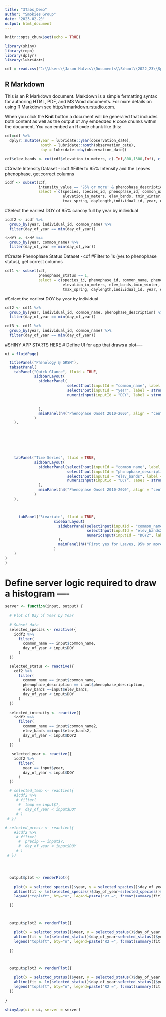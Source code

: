 ---
title: "3Tabs_Demo"
author: "Smokies Group"
date: "2023-02-20"
output: html_document
---

```{r setup, include=FALSE}
knitr::opts_chunk$set(echo = TRUE)

library(shiny)
library(rnpn)
library(dplyr)
library(lubridate)

cdf = read.csv("C:\\Users\\Jason Halvis\\Documents\\School\\2022_23\\Spring23\\Capstone\\cdf.csv")
```

## R Markdown

This is an R Markdown document. Markdown is a simple formatting syntax for authoring HTML, PDF, and MS Word documents. For more details on using R Markdown see <http://rmarkdown.rstudio.com>.

When you click the **Knit** button a document will be generated that includes both content as well as the output of any embedded R code chunks within the document. You can embed an R code chunk like this:

```{r}
cdf=cdf %>%
  dplyr::mutate(year = lubridate::year(observation_date), 
                month = lubridate::month(observation_date), 
                day = lubridate::day(observation_date))

cdf$elev_bands <- cut(cdf$elevation_in_meters, c(-Inf,800,1300,Inf), c("<800m", "800-1300m", ">1300m"))
```

#Create Intensity Dataset - icdf
#Filter to 95% Intensity and the Leaves phenophase, get correct columns

```{r intensity}
icdf <- subset(cdf, 
               intensity_value == '95% or more' & phenophase_description == 'Leaves',
               select = c(species, species_id, phenophase_id, common_name, phenophase_description, intensity_value, site_name,
                          elevation_in_meters, elev_bands, tmin_winter, tmin_spring, tmax_winter, 
                          tmax_spring, daylength,individual_id, year, day_of_year))
```

#Select the earliest DOY of 95% canopy full by year by individual

```{r 95}
icdf2 <- icdf %>%
  group_by(year, individual_id, common_name) %>%
  filter(day_of_year == min(day_of_year))

icdf3 <- icdf %>%
  group_by(year, common_name) %>%
  filter(day_of_year == min(day_of_year))
```

#Create Phenophase Status Dataset - cdf
#Filter to 1s (yes to phenophase status), get correct columns

```{r cdf1}

cdf1 <- subset(cdf, 
               phenophase_status == 1,
               select = c(species_id, phenophase_id, common_name, phenophase_description, site_name,
                          elevation_in_meters, elev_bands,tmin_winter, tmin_spring, tmax_winter, 
                          tmax_spring, daylength,individual_id, year, day_of_year))
```

#Select the earliest DOY by year by individual

```{r cdf2}
cdf2 <- cdf1 %>%
  group_by(year, individual_id, common_name, phenophase_description) %>%
  filter(day_of_year == min(day_of_year))
```

```{r cdf3}
cdf3 <- cdf1 %>%
  group_by(year, individual_id, common_name) %>%
  filter(day_of_year == min(day_of_year))
```


#SHINY APP STARTS HERE
# Define UI for app that draws a plot----

```{r UI}
ui = fluidPage(

  titlePanel("Phenology @ GRSM"),
  tabsetPanel(
    tabPanel("Quick Glance", fluid = TRUE,
             sidebarLayout(
               sidebarPanel(
                            selectInput(inputId = "common_name", label = strong("Select Species"), choices=unique(cdf2$common_name), selected="red maple"),
                            selectInput(inputId = "year", label = strong("Select Year"), choices=unique(cdf2$year), selected="2010"),
                            numericInput(inputId = "DOY", label = strong("Drop Onsets After Day:"), 350, min = 1, max = 365),
                            
                            
               ),
               mainPanel(h4("Phenophase Onset 2010-2020", align = "center"), plotOutput(outputId = "plot"))
             )
    ),







    tabPanel("Time Series", fluid = TRUE,
             sidebarLayout(
               sidebarPanel(selectInput(inputId = "common_name", label = strong("Select Species"), choices=unique(cdf2$common_name), selected="red maple"),
                            selectInput(inputId = "phenophase_description", label = strong("Select Phenophase"), choices=unique(cdf2$phenophase_description), selected="Colored leaves"),
                            selectInput(inputId = "elev_bands", label = strong("Select Elevation Range"), choices=unique(cdf2$elev_bands), selected="<800m"),
                            numericInput(inputId = "DOY", label = strong("Drop Onsets After Day:"), 350, min = 1, max = 365)
               ),
               mainPanel(h4("Phenophase Onset 2010-2020", align = "center"), plotOutput(outputId = "plot"))
             )
    ),



      tabPanel("Bivariate", fluid = TRUE,
                      sidebarLayout(
                        sidebarPanel(selectInput(inputId = "common_name2", label = strong("Select Species"), choices=unique(icdf2$common_name), selected="yellow birch"),
                                     selectInput(inputId = "elev_bands2", label = strong("Select Elevation Range"), choices=unique(icdf2$elev_bands), selected="<800m"),
                                     numericInput(inputId = "DOY2", label = strong("Drop Onsets After Day:"), 350, min = 1, max = 365)
                        ),
                        mainPanel(h4("First yes for Leaves, 95% or more, 2010-2020", align = "center"),plotOutput(outputId = "plot3"))
                      )
    )
)
)
```

# Define server logic required to draw a histogram ----

```{r ServLog}

server <- function(input, output) {
  
  # Plot of Day of Year by Year
  
  # Subset data
  selected_species <- reactive({
    icdf2 %>%
      filter(
        common_name == input$common_name,
        day_of_year < input$DOY
      )
  })
  
  selected_status <- reactive({
    cdf2 %>%
      filter(
        common_name == input$common_name,
        phenophase_description == input$phenophase_description,
        elev_bands ==input$elev_bands,
        day_of_year < input$DOY
      )
  })
  
  selected_intensity <- reactive({
    icdf2 %>%
      filter(
        common_name == input$common_name2,
        elev_bands ==input$elev_bands2,
        day_of_year < input$DOY2
      )
  })
  
   selected_year <- reactive({
    icdf2 %>%
      filter(
        year == input$year,
        day_of_year < input$DOY
      )
  })
   
  # selected_temp <- reactive({
    #icdf2 %>%
     # filter(
      #  temp == input$?,
      #  day_of_year < input$DOY
     # )
 # })
   
# selected_precip <- reactive({
    #icdf2 %>%
     # filter(
      #  precip == input$?,
      #  day_of_year < input$DOY
     # )
 # })
   



  output$plot <- renderPlot({
    
    plot(x = selected_species()$year, y = selected_species()$day_of_year, xlab = "Year", ylab = "Day of Year")
    abline(fit <- lm(selected_species()$day_of_year~selected_species()$year), col='red')
    legend("topleft", bty="n", legend=paste("R2 =", format(summary(fit)$adj.r.squared, digits=4)))
    
  })



  output$plot2 <- renderPlot({
    
    plot(x = selected_status()$year, y = selected_status()$day_of_year, xlab = "Year", ylab = "Day of Year")
    abline(fit <- lm(selected_status()$day_of_year~selected_status()$year), col='red')
    legend("topleft", bty="n", legend=paste("R2 =", format(summary(fit)$adj.r.squared, digits=4)))
    
  })



  output$plot3 <- renderPlot({
    
    plot(x = selected_status()$year, y = selected_status()$day_of_year, xlab = "Year", ylab = "Day of Year")
    abline(fit <- lm(selected_status()$day_of_year~selected_status()$year), col='red')
    legend("topleft", bty="n", legend=paste("R2 =", format(summary(fit)$adj.r.squared, digits=4)))
  })
  
}
```

```{r runUI}
shinyApp(ui = ui, server = server)
```
